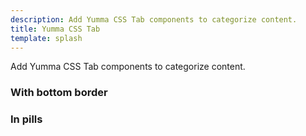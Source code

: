 ```yaml
---
description: Add Yumma CSS Tab components to categorize content.
title: Yumma CSS Tab
template: splash
---
```



Add Yumma CSS Tab components to categorize content.

### With bottom border

<Preview
  data = {withBottomBorder}
  usePadding
  useTabs
  useVersion = 'release'
/>

### In pills

<Preview
  data = {inPills}
  useCenter
  usePadding
  useTabs
  useVersion = 'release'
/>